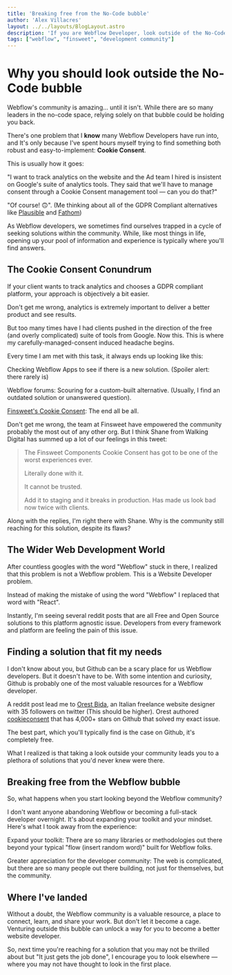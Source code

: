 ```yaml
---
title: 'Breaking free from the No-Code bubble'
author: 'Alex Villacres'
layout: ../../layouts/BlogLayout.astro
description: 'If you are Webflow Developer, look outside of the No-Code bubble'
tags: ["webflow", "finsweet", "development community"]
---
```


# Why you should look outside the No-Code bubble
Webflow's community is amazing... until it isn't. While there are so many leaders in the  no-code space, relying solely on that bubble could be holding you back.

There's one problem that I **know** many Webflow Developers have run into, and It's only because I've spent hours myself trying to find something both robust and easy-to-implement: **Cookie Consent**.

This is usually how it goes:

"I want to track analytics on the website and the Ad team I hired is insistent on Google's suite of analytics tools. They said that we'll have to manage consent through a Cookie Consent management tool — can you do that?"

"Of course! 🙃". <span class="parens">(Me thinking about all of the GDPR Compliant alternatives like <a href="https://plausible.io/">Plausible</a> and <a href="https://usefathom.com/">Fathom</a>)</span>

As Webflow developers, we sometimes find ourselves trapped in a cycle of seeking solutions within the community. While, like most things in life, opening up your pool of information and experience is typically where you'll find answers.

## The Cookie Consent Conundrum

If your client wants to track analytics and chooses a GDPR compliant platform, your approach is objectively a bit easier.

Don't get me wrong, analytics is extremely important to deliver a better product and see results.

But too many times have I had clients pushed in the direction of the free (and overly complicated) suite of tools from Google. Now this. This is where my carefully-managed-consent induced headache begins.

Every time I am met with this task, it always ends up looking like this:

Checking Webflow Apps to see if there is a new solution. (Spoiler alert: there rarely is)

Webflow forums: Scouring for a custom-built alternative. (Usually, I find an outdated solution or unanswered question).

<a href="https://finsweet.com/cookie-consent">Finsweet's Cookie Consent</a>: The end all be all.

Don't get me wrong, the team at Finsweet have empowered the community probably the most out of any other org. But I think Shane from Walking Digital has summed up a lot of our feelings in this tweet:

<BlockQuote avatar={Shane} author="Shane from Waking Digital" link1="https://x.com/digitalshane_" pill1="@digitalshane_" website="https://www.wakingdigital.com/"><p>The Finsweet Components Cookie Consent has got to be one of the worst experiences ever.</p><p>Literally done with it.</p><p>It cannot be trusted.</p><p>Add it to staging and it breaks in production. Has made us look bad now twice with clients.</p></BlockQuote>

Along with the replies, I'm right there with Shane. Why is the community still reaching for this solution, despite its flaws?

## The Wider Web Development World

After countless googles with the word "Webflow" stuck in there, I realized that this problem is not a Webflow problem. This is a Website Developer problem.

Instead of making the mistake of using the word "Webflow" I replaced that word with "React".

Instantly, I'm seeing several reddit posts that are all Free and Open Source solutions to this platform agnostic issue. Developers from every framework and platform are feeling the pain of this issue.

## Finding a solution that fit my needs

I don't know about you, but Github can be a scary place for us Webflow developers. But it doesn't have to be. With some intention and curiosity, Github is probably one of the most valuable resources for a Webflow developer.

A reddit post lead me to <a href="https://orestbida.com/">Orest Bida</a>, an Italian freelance website designer with 35 followers on twitter (This should be higher). Orest authored <a href="https://github.com/orestbida/cookieconsent">cookieconsent</a> that has 4,000+ stars on Github that solved my exact issue.

The best part, which you'll typically find is the case on Github, it's completely free.

What I realized is that taking a look outside your community leads you to a plethora of solutions that you'd never knew were there.

## Breaking free from the Webflow bubble

So, what happens when you start looking beyond the Webflow community?

I don't want anyone abandoning Webflow or becoming a full-stack developer overnight. It's about expanding your toolkit and your mindset. Here's what I took away from the experience:

Expand your toolkit: There are so many libraries or methodologies out there beyond your typical "flow (insert random word)" built for Webflow folks.

Greater appreciation for the developer community: The web is complicated, but there are so many people out there building, not just for themselves, but the community.

## Where I've landed

Without a doubt, the Webflow community is a valuable resource, a place to connect, learn, and share your work. But don't let it become a cage. Venturing outside this bubble can unlock a way for you to become a better website developer.

So, next time you're reaching for a solution that you may not be thrilled about but "It just gets the job done", I encourage you to look elsewhere — where you may not have thought to look in the first place.